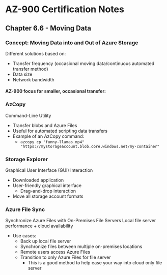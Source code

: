 # AZ-900 Certification Notes
## Chapter 6.6 - Moving Data

### Concept: Moving Data into and Out of Azure Storage
Different solutions based on:
* Transfer frequency (occasional moving data/continuous automated transfer method)
* Data size
* Network bandwidth

#### AZ-900 focus for smaller, occasional transfer:
### AzCopy
Command-Line Utility
* Transfer blobs and Azure Files
* Useful for automated scripting data transfers
* Example of an AzCopy command:
	* `azcopy cp "funny-llamas.mp4" "https://mystorageaccount.blob.core.windows.net/my-container"`

### Storage Explorer
Graphical User Interface (GUI) Interaction
* Downloaded application
* User-friendly graphical interface
	* Drag-and-drop interaction
* Move all storage account formats

### Azure File Sync
Synchronize Azure Files with On-Premises File Servers
Local file server performance + cloud availability
* Use cases:
	* Back up local file server
	* Synchronize files between multiple on-premises locations
	* Remote users access Azure Files
	* Transition to only Azure Files for file server
		* This is a good method to help ease your way into cloud only file server
